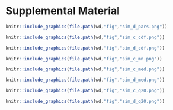\newpage

# Supplemental Material {-}

<!-- https://stackoverflow.com/questions/50223141/rmarkdown-bookdown-separate-figure-numbering-for-supplemental-section -->
\beginsupplement

```r
knitr::include_graphics(file.path(wd,"fig","sim_d_pars.png"))
```


```r
knitr::include_graphics(file.path(wd,"fig","sim_c_cdf.png"))
```

```r
knitr::include_graphics(file.path(wd,"fig","sim_d_cdf.png"))
```

```r
knitr::include_graphics(file.path(wd,"fig","sim_c_mn.png"))
```

```r
knitr::include_graphics(file.path(wd,"fig","sim_c_med.png"))
```

```r
knitr::include_graphics(file.path(wd,"fig","sim_d_med.png"))
```

```r
knitr::include_graphics(file.path(wd,"fig","sim_c_q20.png"))
```

```r
knitr::include_graphics(file.path(wd,"fig","sim_d_q20.png"))
```
